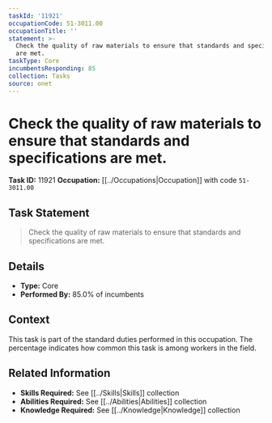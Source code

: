 ```yaml
---
taskId: '11921'
occupationCode: 51-3011.00
occupationTitle: ''
statement: >-
  Check the quality of raw materials to ensure that standards and specifications
  are met.
taskType: Core
incumbentsResponding: 85
collection: Tasks
source: onet
---
```

# Check the quality of raw materials to ensure that standards and specifications are met.

**Task ID:** 11921
**Occupation:** [[../Occupations|Occupation]] with code `51-3011.00`

## Task Statement

> Check the quality of raw materials to ensure that standards and specifications are met.

## Details

- **Type:** Core
- **Performed By:** 85.0% of incumbents

## Context

This task is part of the standard duties performed in this occupation. The percentage indicates how common this task is among workers in the field.

## Related Information

- **Skills Required:** See [[../Skills|Skills]] collection
- **Abilities Required:** See [[../Abilities|Abilities]] collection
- **Knowledge Required:** See [[../Knowledge|Knowledge]] collection
